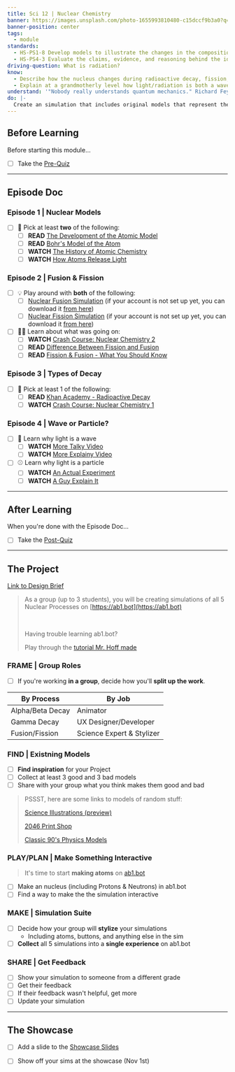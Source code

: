 ```yaml
---
title: Sci 12 | Nuclear Chemistry
banner: https://images.unsplash.com/photo-1655993810480-c15dccf9b3a0?q=80&w=2680&auto=format&fit=crop&ixlib=rb-4.0.3&ixid=M3wxMjA3fDB8MHxwaG90by1wYWdlfHx8fGVufDB8fHx8fA%3D%3D
banner-position: center
tags:
  - module
standards:
  - HS-PS1-8 Develop models to illustrate the changes in the composition of the nucleus of the atom and the energy released during the processes of fission, fusion, and radioactive decay.
  - HS-PS4-3 Evaluate the claims, evidence, and reasoning behind the idea that electromagnetic radiation can be described either by a wave model or a particle model, and that for some situations one model is more useful than the other.
driving-question: What is radiation?
know:
  - Describe how the nucleus changes during radioactive decay, fission, and fusion.
  - Explain at a grandmotherly level how light/radiation is both a wave and a particle.
understand: '"Nobody really understands quantum mechanics." Richard Feynman'
do: |-
  Create an simulation that includes original models that represent the changes in matter and energy during each of the 5 nuclear processes.
---
```


## Before Learning
Before starting this module…
- [ ] Take the [Pre-Quiz](https://docs.google.com/forms/d/e/1FAIpQLSeaeQG72w6qRa38S7hWbq3gJVIchRQ74IylWhINBStRGmkszQ/viewform?usp=sf_link)

---

## Episode Doc
### Episode 1 | Nuclear Models
- [ ] 🤔 Pick at least **two** of the following:
	- [ ] **READ** [The Development of the Atomic Model](https://drive.google.com/file/d/1BxMg5n6pu3CSUEi7PQk0OSz2FtSYid63/view?usp=sharing)
	- [ ] **READ** [Bohr's Model of the Atom](https://byjus.com/chemistry/bohrs-atomic-model-and-its-limitations/)
	- [ ] **WATCH** [The History of Atomic Chemistry](https://www.youtube.com/embed/thnDxFdkzZs?rel=0)
	- [ ] **WATCH** [How Atoms Release Light](https://www.youtube.com/embed/N9nWdNadklE?rel=0)
### Episode 2 | Fusion & Fission
- [ ] 💡 Play around with **both** of the following:
	- [ ] [Nuclear Fusion Simulation](https://ab1.bot/?pattern=HoffFusion_2024&studio=73571732-44ba-4eb9-9584-fa9f5c635646&bios=local%20inst) (if your account is not set up yet, you can download it [from here](https://drive.google.com/file/d/1jPzs0jDjtyrqS6ybL9q6yJQ0OdIeL1Ft/view?usp=sharing))
	- [ ] [Nuclear Fission Simulation](https://ab1.bot/?pattern=HoffFission_2024&studio=73571732-44ba-4eb9-9584-fa9f5c635646&bios=local%20inst) (if your account is not set up yet, you can download it [from here](https://drive.google.com/file/d/1fFkUnVzZzPigZntwlt2qCd22xXFatS34/view?usp=sharing))
- [ ] 😵‍💫 Learn about what was going on:
	- [ ] **WATCH** [Crash Course: Nuclear Chemistry 2](https://youtu.be/FU6y1XIADdg)
	- [ ] **READ** [Difference Between Fission and Fusion](https://byjus.com/physics/nuclear-fission-and-fusion-difference/)
	- [ ] **READ** [Fission & Fusion - What You Should Know](https://www.orano.group/en/unpacking-nuclear/nuclear-fission-and-nuclear-fusion-what-you-should-know#:~:text=The%20phenomena%20of%20nuclear%20fusion,to%20form%20a%20larger%20atom.)
### Episode 3 | Types of Decay
- [ ] 🤔 Pick at least 1 of the following:
	- [ ] **READ** [Khan Academy - Radioactive Decay](https://www.khanacademy.org/science/in-in-class-12th-physics-india/nuclei/in-in-nuclear-physics/a/radioactive-decay-types-article)
	- [ ] **WATCH** [Crash Course: Nuclear Chemistry 1](https://www.youtube.com/embed/KWAsz59F8gA?rel=0)
### Episode 4 | Wave or Particle?
- [ ] 👋 Learn why light is a wave
	- [ ] **WATCH** [More Talky Video](https://www.youtube.com/embed/Iuv6hY6zsd0?rel=0)
	- [ ] **WATCH** [More Explainy Video](https://www.youtube.com/embed/v_uBaBuarEM?rel=0)
- [ ] ⚾️ Learn why light is a particle
	- [ ] **WATCH** [An Actual Experiment](https://www.youtube.com/embed/oYnp0WZDhYQ?rel=0)
	- [ ] **WATCH** [A Guy Explain It](https://www.youtube.com/embed/4EkogMWJJFg?rel=0)

---

## After Learning
When you're done with the Episode Doc…
- [ ] Take the [Post-Quiz](https://docs.google.com/forms/d/e/1FAIpQLSc2UOgLDn6zq3pzoJstwRhZwuyFAYAXUhAoIdZeKHL4EsdKWA/viewform?usp=sf_link)

---

## The Project
[Link to Design Brief](https://docs.google.com/presentation/d/1ESp9Jnvof_gJsBhvlcRI8A4a6EncWgSZ4-KgKviwbPY/edit?usp=sharing)

> As a group (up to 3 students), you will be creating simulations of all 5 Nuclear Processes on [https://ab1.bot](https://ab1.bot)
> 
> ‎
> 
> Having trouble learning ab1.bot?
> 
> Play through the [tutorial Mr. Hoff made](https://ab1.bot/?ab=tutorial)

### FRAME | Group Roles
- [ ] If you're working **in a group**, decide how you'll **split up the work**.
<table>
<thead><tr>
	<th>By Process</th>						<th>By Job</th>
</tr></thead>
<tbody>
	<tr><td>Alpha/Beta Decay</td>	<td>Animator</td></tr>
	<tr><td>Gamma Decay</td>			<td>UX Designer/Developer</td></tr>
	<tr><td>Fusion/Fission</td>		<td>Science Expert & Stylizer</td></tr>
</tbody>
</table>

### FIND | Existning Models
- [ ] **Find inspiration** for your Project
- [ ] Collect at least 3 good and 3 bad models
- [ ] Share with your group what you think makes them good and bad

> PSSST, here are some links to models of random stuff:
> 
> [Science Illustrations (preview)](https://www.thisiscolossal.com/2022/10/science-illustration-book/)
> 
> [2046 Print Shop](https://2046printshop.com/collections/screen-print?sort_by=created-descending)
> 
> [Classic 90's Physics Models](https://www.physics.mun.ca/~jjerrett/animations.html)

### PLAY/PLAN | Make Something Interactive
> It's time to start **making atoms** on [ab1.bot](https://ab1.bot)
- [ ] Make an nucleus (including Protons & Neutrons) in ab1.bot
- [ ] Find a way to make the the simulation interactive

### MAKE | Simulation Suite
- [ ] Decide how your group will **stylize** your simulations
	- Including atoms, buttons, and anything else in the sim
- [ ] **Collect** all 5 simulations into a **single experience** on ab1.bot

### SHARE | Get Feedback
- [ ] Show your simulation to someone from a different grade
- [ ] Get their feedback
- [ ] If their feedback wasn't helpful, get more
- [ ] Update your simulation

---

## The Showcase
- [ ] Add a slide to the [Showcase Slides](https://docs.google.com/presentation/d/1w71sLZqeBW_4cVkhMEqLmh77tF4MgZsg0FwWv_HHaVE/edit?usp=sharing)
- [ ] Show off your sims at the showcase (Nov 1st)

